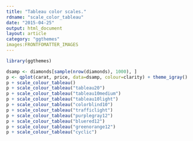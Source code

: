 ```yaml
---
title: "Tableau color scales."
rdname: "scale_color_tableau"
date: "2015-04-25"
output: html_document
layout: article
category: "ggthemes"
images:FRONTFOMATTER_IMAGES
---
```


```r
library(ggthemes)
```

```r
dsamp <- diamonds[sample(nrow(diamonds), 1000), ]
p <- qplot(carat, price, data=dsamp, colour=clarity) + theme_igray()
p + scale_colour_tableau()
p + scale_colour_tableau("tableau20")
p + scale_colour_tableau("tableau10medium")
p + scale_colour_tableau("tableau10light")
p + scale_colour_tableau("colorblind10")
p + scale_colour_tableau("trafficlight")
p + scale_colour_tableau("purplegray12")
p + scale_colour_tableau("bluered12")
p + scale_colour_tableau("greenorange12")
p + scale_colour_tableau("cyclic")



```